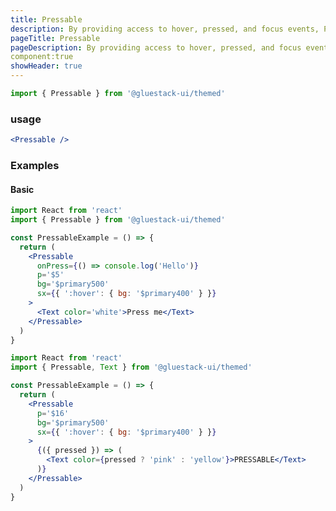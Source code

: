 ```yaml
---
title: Pressable
description: By providing access to hover, pressed, and focus events, Pressable serves as a more flexible alternative to buttons at a lower level of abstraction. It is a useful primitive for advanced customization needs.
pageTitle: Pressable
pageDescription: By providing access to hover, pressed, and focus events, Pressable serves as a more flexible alternative to buttons at a lower level of abstraction. It is a useful primitive for advanced customization needs.
component:true
showHeader: true
---
```


```jsx
import { Pressable } from '@gluestack-ui/themed'
```

### usage

```jsx
<Pressable />
```

### Examples

#### Basic

```jsx
import React from 'react'
import { Pressable } from '@gluestack-ui/themed'

const PressableExample = () => {
  return (
    <Pressable
      onPress={() => console.log('Hello')}
      p='$5'
      bg='$primary500'
      sx={{ ':hover': { bg: '$primary400' } }}
    >
      <Text color='white'>Press me</Text>
    </Pressable>
  )
}
```

```jsx
import React from 'react'
import { Pressable, Text } from '@gluestack-ui/themed'

const PressableExample = () => {
  return (
    <Pressable
      p='$16'
      bg='$primary500'
      sx={{ ':hover': { bg: '$primary400' } }}
    >
      {({ pressed }) => (
        <Text color={pressed ? 'pink' : 'yellow'}>PRESSABLE</Text>
      )}
    </Pressable>
  )
}
```
